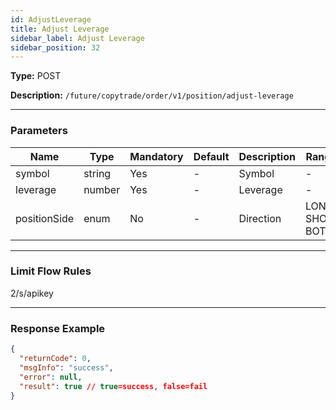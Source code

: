 ```yaml
---
id: AdjustLeverage
title: Adjust Leverage
sidebar_label: Adjust Leverage
sidebar_position: 32
---
```


**Type:** POST

**Description:** `/future/copytrade/order/v1/position/adjust-leverage`

---

### Parameters

| Name | Type | Mandatory | Default | Description | Ranges |
| --- | --- | --- | --- | --- | --- |
| symbol | string | Yes | - | Symbol | - |
| leverage | number | Yes | - | Leverage | - |
| positionSide | enum | No | - | Direction | LONG, SHORT, BOTH |

---

### Limit Flow Rules

2/s/apikey

---

### Response Example

```json
{
  "returnCode": 0,
  "msgInfo": "success",
  "error": null,
  "result": true // true=success, false=fail
}
```
